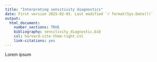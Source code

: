 ```yaml
---
title: "Interpreting sensitivity diagnostics"
date: First version 2025-02-03. Last modified `r format(Sys.Date())`
output:
  html_document:
    number_sections: TRUE
    bibliography: sensitivity_diagnostic.bib
    csl: harvard-cite-them-right.csl
    link-citations: yes
---
```


Lorem ipsum

